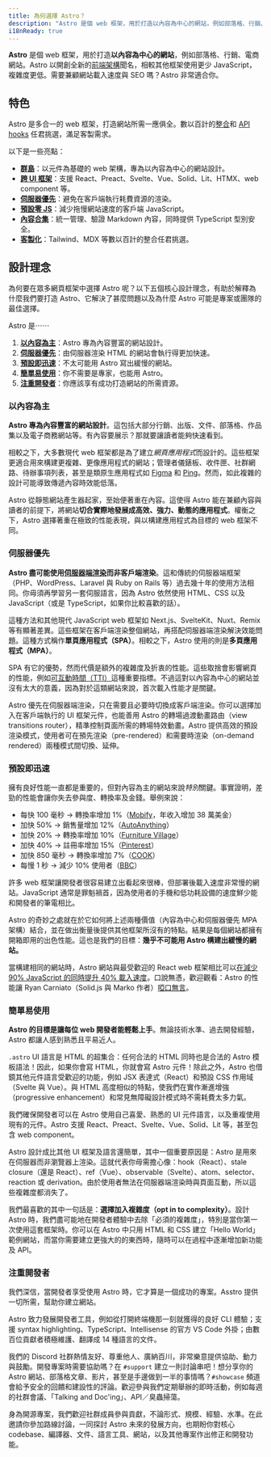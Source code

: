 ```yaml
---
title: 為何選擇 Astro？
description: "Astro 是個 web 框架，用於打造以內容為中心的網站，例如部落格、行銷、電商網站。進一步了解為何它是打造網站的絕佳選擇。"
i18nReady: true
---
```


**Astro** 是個 web 框架，用於打造**以內容為中心的網站**，例如部落格、行銷、電商網站。Astro 以開創全新的[前端架構](/zh-tw/concepts/islands/)聞名，相較其他框架使用更少 JavaScript，複雜度更低。需要兼顧網站載入速度與 SEO 嗎？Astro 非常適合你。

## 特色

Astro 是多合一的 web 框架，打造網站所需一應俱全。數以百計的[整合](https://astro.build/integrations/)和 [API hooks](/zh-tw/reference/integrations-reference/) 任君挑選，滿足客製需求。

以下是一些亮點：

- **[群島](/zh-tw/concepts/islands/)**：以元件為基礎的 web 架構，專為以內容為中心的網站設計。
- **[跨 UI 框架](/zh-tw/guides/framework-components/)**：支援 React、Preact、Svelte、Vue、Solid、Lit、HTMX、web component 等。
- **[伺服器優先](/zh-tw/basics/rendering-modes/)**：避免在客戶端執行耗費資源的渲染。
- **[預設零 JS](/zh-tw/basics/astro-components/)**：減少拖慢網站速度的客戶端 JavaScript。
- **[內容合集](/zh-tw/guides/content-collections/)**：統一管理、驗證 Markdown 內容，同時提供 TypeScript 型別安全。
- **[客製化](/zh-tw/guides/integrations-guide/)**：Tailwind、MDX 等數以百計的整合任君挑選。

## 設計理念

為何要在眾多網頁框架中選擇 Astro 呢？以下五個核心設計理念，有助於解釋為什麼我們要打造 Astro、它解決了甚麼問題以及為什麼 Astro 可能是專案或團隊的最佳選擇。

Astro 是⋯⋯

1. **[以內容為主](#以內容為主)**：Astro 專為內容豐富的網站設計。
2. **[伺服器優先](#伺服器優先)**：由伺服器渲染 HTML 的網站會執行得更加快速。
3. **[預設即迅速](#預設即迅速)**：不太可能用 Astro 寫出緩慢的網站。
4. **[簡單易使用](#簡單易使用)**：你不需要是專家，也能用 Astro。
5. **[注重開發者](#注重開發者)**：你應該享有成功打造網站的所需資源。

### 以內容為主

**Astro 專為內容豐富的網站設計**。這包括大部分行銷、出版、文件、部落格、作品集以及電子商務網站等。有內容要展示？那就要讓讀者能夠快速看到。

相較之下，大多數現代 web 框架都是為了建立*網頁應用程式*而設計的。這些框架更適合用來構建更複雜、更像應用程式的網站；管理者儀錶板、收件匣、社群網路、待辦事項列表，甚至是類原生應用程式如 [Figma](https://figma.com/) 和 [Ping](https://ping.gg/)。然而，如此複雜的設計可能導致傳遞內容時效能低落。

Astro 從靜態網站產生器起家，至始便著重在內容。這使得 Astro 能在兼顧內容與讀者的前提下，將網站**切合實際地發展成高效、強力、動態的應用程式**。權衡之下，Astro 選擇著重在極致的性能表現，與以構建應用程式為目標的 web 框架不同。

### 伺服器優先

**Astro 盡可能使用[伺服器端渲染](/zh-tw/basics/rendering-modes/)而非客戶端渲染**。這和傳統的伺服器端框架（PHP、WordPress、Laravel 與 Ruby on Rails 等）過去幾十年的使用方法相同。你毋須再學習另一套伺服語言，因為 Astro 依然使用 HTML、CSS 以及 JavaScript（或是 TypeScript，如果你比較喜歡的話）。

這種方法和其他現代 JavaScript web 框架如 Next.js、SvelteKit、Nuxt、Remix 等有顯著差異。這些框架在客戶端渲染整個網站，再搭配伺服器端渲染解決效能問題。這種方式稱作**單頁應用程式（SPA）**。相較之下，Astro 使用的則是**多頁應用程式（MPA）**。

SPA 有它的優勢，然而代價是額外的複雜度及折衷的性能。這些取捨會影響網頁的性能，例如[可互動時間（TTI）](https://web.dev/interactive/)這種重要指標。不過這對以內容為中心的網站並沒有太大的意義，因為對於這類網站來說，首次載入性能才是關鍵。

Astro 優先在伺服器端渲染，只在需要且必要時切換成客戶端渲染。你可以選擇加入在客戶端執行的 UI 框架元件，也能善用 Astro 的轉場過渡動畫路由（view transitions router），精準控制頁面所需的轉場特效動畫。Astro 提供高效的預設渲染模式，使用者可在預先渲染（pre-rendered）和需要時渲染（on-demand rendered）兩種模式間切換、延伸。

### 預設即迅速

擁有良好性能一直都是重要的，但對內容為主的網站來說*特別*關鍵。事實證明，差勁的性能會讓你失去參與度、轉換率及金錢。舉例來說：

- 每快 100 毫秒 → 轉換率增加 1%（[Mobify](https://web.dev/why-speed-matters/)，年收入增加 38 萬美金）
- 加快 50% → 銷售量增加 12%（[AutoAnything](https://www.digitalcommerce360.com/2010/08/19/web-accelerator-revs-conversion-and-sales-autoanything/)）
- 加快 20% → 轉換率增加 10%（[Furniture Village](https://www.thinkwithgoogle.com/intl/en-gb/marketing-strategies/app-and-mobile/furniture-village-and-greenlight-slash-page-load-times-boosting-user-experience/)）
- 加快 40% → 註冊率增加 15%（[Pinterest](https://medium.com/pinterest-engineering/driving-user-growth-with-performance-improvements-cfc50dafadd7)）
- 加快 850 毫秒 → 轉換率增加 7%（[COOK](https://web.dev/why-speed-matters/)）
- 每慢 1 秒 → 減少 10% 使用者（[BBC](https://www.creativebloq.com/features/how-the-bbc-builds-websites-that-scale)）

許多 web 框架讓開發者很容易建立出看起來很棒，但部署後載入速度非常慢的網站。JavaScript 通常是罪魁禍首，因為使用者的手機和低功耗設備的速度鮮少能和開發者的筆電相比。

Astro 的奇妙之處就在於它如何將上述兩種價值（內容為中心和伺服器優先 MPA 架構）結合，並在做出衡量後提供其他框架所沒有的特點。結果是每個網站都擁有開箱即用的出色性能。這也是我們的目標：**幾乎不可能用 Astro 構建出緩慢的網站。**

當構建相同的網站時，Astro 網站與最受歡迎的 React web 框架相比可以[在減少 90% JavaScript 的同時提升 40% 載入速度](https://twitter.com/t3dotgg/status/1437195415439360003)。口說無憑，歡迎觀看：Astro 的性能讓 Ryan Carniato（Solid.js 與 Marko 作者）[啞口無言](https://youtu.be/2ZEMb_H-LYE?t=8163)。


### 簡單易使用

**Astro 的目標是讓每位 web 開發者能輕鬆上手**。無論技術水準、過去開發經驗，Astro 都讓人感到熟悉且平易近人。

`.astro` UI 語言是 HTML 的超集合：任何合法的 HTML 同時也是合法的 Astro 模板語法！因此，如果你會寫 HTML，你就會寫 Astro 元件！除此之外，Astro 也借鏡其他元件語言受歡迎的功能，例如 JSX 表達式（React）和預設 CSS 作用域（Svelte 與 Vue）。與 HTML 高度相似的特點，使我們在實作漸進增強（progressive enhancement）和常見無障礙設計模式時不需耗費太多力氣。

我們確保開發者可以在 Astro 使用自己喜愛、熟悉的 UI 元件語言，以及重複使用現有的元件。Astro 支援 React、Preact、Svelte、Vue、Solid、Lit 等，甚至包含 web component。

Astro 設計成比其他 UI 框架及語言還簡單，其中一個重要原因是：Astro 是用來在伺服器而非瀏覽器上渲染。這就代表你毋需擔心像：hook（React）、stale closure（還是 React）、ref（Vue）、observable（Svelte）、atom、selector、reaction 或 derivation。由於使用者無法在伺服器端渲染時與頁面互動，所以這些複雜度都消失了。

我們最喜歡的其中一句話是：**選擇加入複雜度（opt in to complexity）**。設計 Astro 時，我們盡可能地在開發者體驗中去除「必須的複雜度」，特別是當你第一次使用這套框架時。你可以在 Astro 中只用 HTML 和 CSS 建立「Hello World」範例網站，而當你需要建立更強大的的東西時，隨時可以在過程中逐漸增加新功能及 API。

### 注重開發者

我們深信，當開發者享受使用 Astro 時，它才算是一個成功的專案。Asstro 提供一切所需，幫助你建立網站。

Astro 致力發展開發者工具，例如從打開終端機那一刻就獲得的良好 CLI 體驗；支援 syntax highlighting、TypeScript、Intellisense 的官方 VS Code 外掛；由數百位貢獻者積極維護、翻譯成 14 種語言的文件。

我們的 Discord 社群熱情友好、尊重他人、廣納百川，非常樂意提供協助、動力與鼓勵。開發專案時需要協助嗎？在 `#support` 建立一則討論串吧！想分享你的 Astro 網站、部落格文章、影片，甚至是手邊做到一半的事情嗎？`#showcase` 頻道會給予安全的回饋和建設性的評論。歡迎參與我們定期舉辦的即時活動，例如每週的社群會議、「Talking and Doc'ing」、API／臭蟲掃蕩。

身為開源專案，我們歡迎社群成員參與貢獻，不論形式、規模、經驗、水準。在此邀請你參加路線討論，一同探討 Astro 未來的發展方向，也期盼你對核心 codebase、編譯器、文件、語言工具、網站，以及其他專案作出修正和開發功能。
